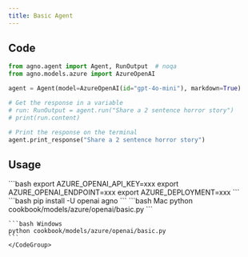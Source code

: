 ```yaml
---
title: Basic Agent
---
```


## Code

```python cookbook/models/azure/openai/basic.py
from agno.agent import Agent, RunOutput  # noqa
from agno.models.azure import AzureOpenAI

agent = Agent(model=AzureOpenAI(id="gpt-4o-mini"), markdown=True)

# Get the response in a variable
# run: RunOutput = agent.run("Share a 2 sentence horror story")
# print(run.content)

# Print the response on the terminal
agent.print_response("Share a 2 sentence horror story")
```

## Usage

<Steps>
  <Snippet file="create-venv-step.mdx" />

  <Step title="Set your API key">
    ```bash
    export AZURE_OPENAI_API_KEY=xxx
    export AZURE_OPENAI_ENDPOINT=xxx
    export AZURE_DEPLOYMENT=xxx
    ```
  </Step>

  <Step title="Install libraries">
    ```bash
    pip install -U openai agno
    ```
  </Step>

  <Step title="Run Agent">
    <CodeGroup>
    ```bash Mac
    python cookbook/models/azure/openai/basic.py
    ```

    ```bash Windows
    python cookbook/models/azure/openai/basic.py
    ```
    </CodeGroup>
  </Step>
</Steps>